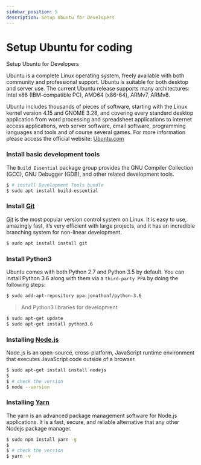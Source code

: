 ```yaml
---
sidebar_position: 5
description: Setup Ubuntu for Developers
---
```


# Setup Ubuntu for coding

<SubHeading>Setup Ubuntu for Developers</SubHeading>

Ubuntu is a complete Linux operating system, freely available with both community and professional support. Ubuntu is suitable for both desktop and server use. The current Ubuntu release supports many architectures: Intel x86 (IBM-compatible PC), AMD64 (x86-64), ARMv7, ARMv8.

Ubuntu includes thousands of pieces of software, starting with the Linux kernel version 4.15 and GNOME 3.28, and covering every standard desktop application from word processing and spreadsheet applications to internet access applications, web server software, email software, programming languages and tools and of course several games. For more information please access the official website: [Ubuntu.com](https://ubuntu.com/)

###

### Install basic development tools

The `Build Essential` package group provides the GNU Compiler Collection (GCC), GNU Debugger (GDB), and other related development tools.

```bash
$ # install Development Tools bundle
$ sudo apt install build-essential
```

###

### Install [Git](https://git-scm.com/)

[Git](https://git-scm.com/) is the most popular version control system on Linux. It is easy to use, amazingly fast, it’s very efficient with large projects, and it has an incredible branching system for non-linear development.

```bash
$ sudo apt install install git
```

### Install Python3

Ubuntu comes with both Python 2.7 and Python 3.5 by default. You can install Python 3.6 along with them via a `third-party PPA` by doing the following steps:

```bash
$ sudo add-apt-repository ppa:jonathonf/python-3.6
```

> And Python3 libraries for development

```bash
$ sudo apt-get update
$ sudo apt-get install python3.6
```

### Installing [Node.js](https://nodejs.org/)

Node.js is an open-source, cross-platform, JavaScript runtime environment that executes JavaScript code outside of a browser.

```bash
$ sudo apt-get install install nodejs
$
$ # check the version
$ node --version
```

### Installing [Yarn](https://yarnpkg.com/)

The yarn is an advanced package management software for Node.js applications. It is a fast, secure, and reliable alternative that any other Nodejs package manager.

```bash
$ sudo npm install yarn -g
$
$ # check the version
$ yarn -v
```
